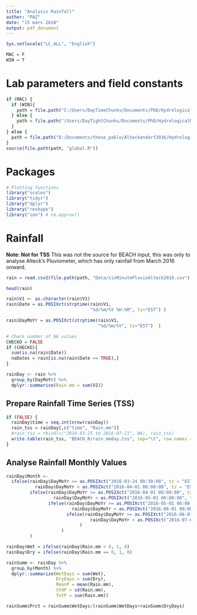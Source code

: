 ```yaml
---
title: "Analysis Rainfall"
author: "PAZ"
date: "15 mars 2018"
output: pdf_document
---
```


```r
Sys.setlocale("LC_ALL", "English")

MAC = F
WIN = T
```


# Lab parameters and field constants

```r
if (MAC) {
  if (WIN){
    path = file.path("C:/Users/DayTimeChunks/Documents/PhD/HydrologicalMonitoring")
  } else {
    path = file.path("/Users/DayTightChunks/Documents/PhD/HydrologicalMonitoring")
  }
} else {
  path = file.path("D:/Documents/these_pablo/Alteckendorf2016/HydrologicalMonitoring")
}
source(file.path(path, "global.R"))
```


# Packages

```r

# Plotting functions
library("scales")
library("tidyr")
library("dplyr")
library("reshape")
library("zoo") # na.approx()

```


# Rainfall

**Note: Not for TSS**
This was not the source for BEACH input, this was only to analyse Alteck's Pluviometer, which has only rainfall from March 2016 onward.

```r
rain = read.csv2(file.path(path, "Data/sixMinutePluvioAlteck2016.csv"), header = F)

head(rain)

rain$V1 <- as.character(rain$V1)
rain$Date = as.POSIXct(strptime(rain$V1,
                                "%d/%m/%Y %H:%M", tz="EST") )

rain$DayMoYr = as.POSIXct(strptime(rain$V1,
                                   "%d/%m/%Y", tz="EST")  ) 

# Check number of NA values
CHECKO = FALSE
if (CHECKO){
  sum(is.na(rain$Date))
  naDates = rain[is.na(rain$Date == TRUE),]  
}

rainDay <- rain %>%
  group_by(DayMoYr) %>%
  dplyr::summarize(Rain.mm = sum(V2))
```

## Prepare Rainfall Time Series (TSS)

```r
if (FALSE) {
  rainDay$time = seq.int(nrow(rainDay)) 
  rain_tss = rainDay[,c("time", "Rain.mm")] 
  #rain_tss = rbind(c("2016-03-25 to 2016-07-11", NA), rain_tss)
  write.table(rain_tss, "BEACH_R/rain_mmday.tss", sep="\t", row.names = F)  
}

```

## Analyse Rainfall Monthly Values

```r
rainDay$Month <- 
  ifelse(rainDay$DayMoYr >= as.POSIXct("2016-03-24 00:30:00", tz = "EST") &
           rainDay$DayMoYr < as.POSIXct("2016-04-01 00:00:00", tz = "EST"), "March",
         ifelse(rainDay$DayMoYr >= as.POSIXct("2016-04-01 00:00:00", tz = "EST") &
                  rainDay$DayMoYr < as.POSIXct("2016-05-01 00:00:00", tz = "EST"), "April",
                ifelse(rainDay$DayMoYr >= as.POSIXct("2016-05-01 00:00:00", tz = "EST") &
                         rainDay$DayMoYr < as.POSIXct("2016-06-01 00:00:00", tz = "EST"), "May",
                       ifelse(rainDay$DayMoYr >= as.POSIXct("2016-06-01 00:00:00", tz = "EST") & 
                                rainDay$DayMoYr < as.POSIXct("2016-07-01 00:00:00", tz = "EST"), "June", "July" )
                            )
                     )
         )

rainDay$Wet = ifelse(rainDay$Rain.mm > 0, 1, 0)
rainDay$Dry = ifelse(rainDay$Rain.mm == 0, 1, 0)

rainSumm <- rainDay %>%
  group_by(Month) %>%
  dplyr::summarize(WetDays = sum(Wet),
                   DryDays = sum(Dry),
                   MeanP = mean(Rain.mm),
                   StdP = sd(Rain.mm),
                   TotP = sum(Rain.mm))

rainSumm$Prct = rainSumm$WetDays/(rainSumm$WetDays+rainSumm$DryDays)
```